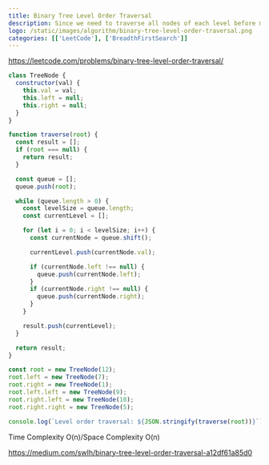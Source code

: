 ```yaml
---
title: Binary Tree Level Order Traversal
description: Since we need to traverse all nodes of each level before moving onto the next level, we can use the Breadth First Search (BFS) technique to solve this problem.
logo: /static/images/algorithm/binary-tree-level-order-traversal.png
categories: [['LeetCode'], ['BreadthFirstSearch']]
---
```


https://leetcode.com/problems/binary-tree-level-order-traversal/

```js
class TreeNode {
  constructor(val) {
    this.val = val;
    this.left = null;
    this.right = null;
  }
}

function traverse(root) {
  const result = [];
  if (root === null) {
    return result;
  }

  const queue = [];
  queue.push(root);

  while (queue.length > 0) {
    const levelSize = queue.length;
    const currentLevel = [];

    for (let i = 0; i < levelSize; i++) {
      const currentNode = queue.shift();

      currentLevel.push(currentNode.val);

      if (currentNode.left !== null) {
        queue.push(currentNode.left);
      }
      if (currentNode.right !== null) {
        queue.push(currentNode.right);
      }
    }

    result.push(currentLevel);
  }

  return result;
}

const root = new TreeNode(12);
root.left = new TreeNode(7);
root.right = new TreeNode(1);
root.left.left = new TreeNode(9);
root.right.left = new TreeNode(10);
root.right.right = new TreeNode(5);

console.log(`Level order traversal: ${JSON.stringify(traverse(root))}`);
```

Time Complexity O(n)/Space Complexity O(n)

https://medium.com/swlh/binary-tree-level-order-traversal-a12df61a85d0
